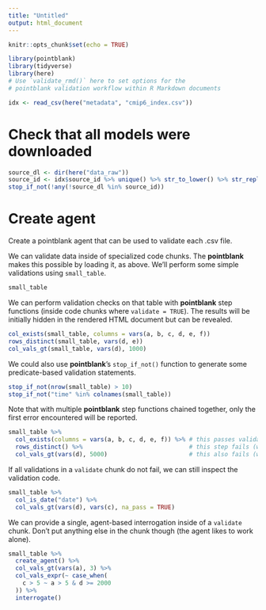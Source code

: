 ```yaml
---
title: "Untitled"
output: html_document
---
```


```r
knitr::opts_chunk$set(echo = TRUE)

library(pointblank)
library(tidyverse)
library(here)
# Use `validate_rmd()` here to set options for the
# pointblank validation workflow within R Markdown documents
```

```r
idx <- read_csv(here("metadata", "cmip6_index.csv"))

```

# Check that all models were downloaded

```r
source_dl <- dir(here("data_raw"))
source_id <- idx$source_id %>% unique() %>% str_to_lower() %>% str_replace_all("-", "_")
stop_if_not(!any(!source_dl %in% source_id))
```

# Create agent

Create a pointblank agent that can be used to validate each .csv file.



We can validate data inside of specialized code chunks. The **pointblank** makes this possible by loading it, as above. We'll perform some simple validations using `small_table`.

```r
small_table
```

We can perform validation checks on that table with **pointblank** step functions (inside code chunks where `validate = TRUE`). The results will be initially hidden in the rendered HTML document but can be revealed.

```r
col_exists(small_table, columns = vars(a, b, c, d, e, f))
rows_distinct(small_table, vars(d, e))
col_vals_gt(small_table, vars(d), 1000)
```

We could also use **pointblank**'s `stop_if_not()` function to generate some predicate-based validation statements.

```r
stop_if_not(nrow(small_table) > 10)
stop_if_not("time" %in% colnames(small_table))
```

Note that with multiple **pointblank** step functions chained together, only the first error encountered will be reported.

```r
small_table %>% 
  col_exists(columns = vars(a, b, c, d, e, f)) %>% # this passes validation
  rows_distinct() %>%                              # this step fails (we see an error message)
  col_vals_gt(vars(d), 5000)                       # this also fails (we do not see its error)
```

If all validations in a `validate` chunk do not fail, we can still inspect the validation code.

```r
small_table %>% 
  col_is_date("date") %>%
  col_vals_gt(vars(d), vars(c), na_pass = TRUE)
```

We can provide a single, agent-based interrogation inside of a `validate` chunk. Don't put anything else in the chunk though (the agent likes to work alone).

```r
small_table %>%
  create_agent() %>%
  col_vals_gt(vars(a), 3) %>%
  col_vals_expr(~ case_when(
    c > 5 ~ a > 5 & d >= 2000
  )) %>%
  interrogate()
```
